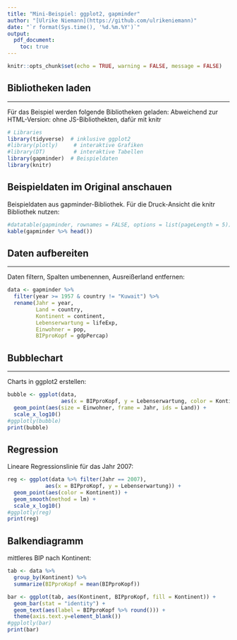 ---
title: "Mini-Beispiel: ggplot2, gapminder"
author: "[Ulrike Niemann](https://github.com/ulrikeniemann)"
date: "`r format(Sys.time(), '%d.%m.%Y')`"
output: 
  pdf_document:
    toc: true
---


```{r setup, include = FALSE}
knitr::opts_chunk$set(echo = TRUE, warning = FALSE, message = FALSE)
``` 



## Bibliotheken laden
*** 

Für das Beispiel werden folgende Bibliotheken geladen:
Abweichend zur HTML-Version: ohne JS-Bibliothekten, dafür mit knitr

```{r, warning=FALSE, message=FALSE }
# Libraries
library(tidyverse)  # inklusive ggplot2
#library(plotly)     # interaktive Grafiken
#library(DT)         # interaktive Tabellen
library(gapminder)  # Beispieldaten
library(knitr)
```


## Beispieldaten im Original anschauen

Beispieldaten aus gapminder-Bibliothek.
Für die Druck-Ansicht die knitr Bibliothek nutzen:

```{r}
#datatable(gapminder, rownames = FALSE, options = list(pageLength = 5))
kable(gapminder %>% head())
```



## Daten aufbereiten
*** 

Daten filtern, Spalten umbenennen, Ausreißerland entfernen:

```{r}
data <- gapminder %>% 
  filter(year >= 1957 & country != "Kuwait") %>% 
  rename(Jahr = year,
         Land = country,
         Kontinent = continent,
         Lebenserwartung = lifeExp,
         Einwohner = pop,
         BIPproKopf = gdpPercap)
```



## Bubblechart
*** 

Charts in ggplot2 erstellen:

```{r}
bubble <- ggplot(data, 
                 aes(x = BIPproKopf, y = Lebenserwartung, color = Kontinent)) +
  geom_point(aes(size = Einwohner, frame = Jahr, ids = Land)) +
  scale_x_log10()
#ggplotly(bubble)
print(bubble)
```



## Regression

Lineare Regressionslinie für das Jahr 2007:

```{r}
reg <- ggplot(data %>% filter(Jahr == 2007), 
            aes(x = BIPproKopf, y = Lebenserwartung)) +
  geom_point(aes(color = Kontinent)) + 
  geom_smooth(method = lm) + 
  scale_x_log10()
#ggplotly(reg)
print(reg)
```



## Balkendiagramm

mittleres BIP nach Kontinent:

```{r}
tab <- data %>% 
  group_by(Kontinent) %>% 
  summarize(BIPproKopf = mean(BIPproKopf)) 

bar <- ggplot(tab, aes(Kontinent, BIPproKopf, fill = Kontinent)) +
  geom_bar(stat = "identity") +
  geom_text(aes(label = BIPproKopf %>% round())) +
  theme(axis.text.y=element_blank()) 
#ggplotly(bar)
print(bar)
```
